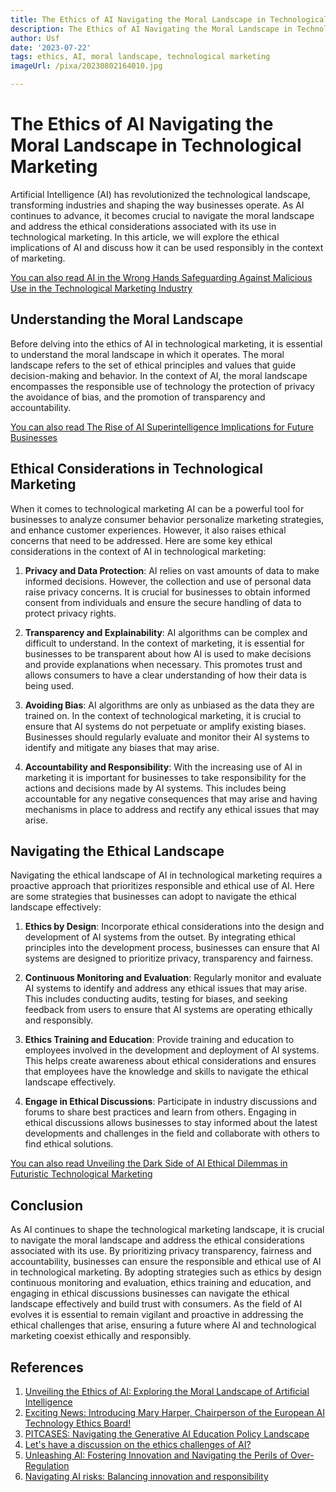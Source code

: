 ```yaml
---
title: The Ethics of AI Navigating the Moral Landscape in Technological Marketing
description: The Ethics of AI Navigating the Moral Landscape in Technological Marketing
author: Usf
date: '2023-07-22'
tags: ethics, AI, moral landscape, technological marketing
imageUrl: /pixa/20230802164010.jpg

---
```

# The Ethics of AI Navigating the Moral Landscape in Technological Marketing

Artificial Intelligence (AI) has revolutionized the technological landscape, transforming industries and shaping the way  businesses operate. As AI continues to advance, it becomes crucial to navigate the  moral landscape and address  the ethical considerations associated with its use in technological marketing. In this article, we will explore the  ethical implications of AI and discuss  how  it can  be used responsibly in the context of  marketing.

[You can also read AI in the Wrong Hands Safeguarding Against Malicious Use in the Technological Marketing Industry](AI%20in%20the%20Wrong%20Hands%20Safeguarding%20Against%20Malicious%20Use%20in%20the%20Technological%20Marketing%20Industry)


## Understanding the Moral  Landscape

Before  delving into the ethics of AI in technological marketing, it is essential to understand the moral landscape in which it operates. The moral landscape refers to the  set of ethical  principles and values that guide decision-making and behavior. In the context of AI, the moral landscape encompasses the responsible use of technology  the protection of privacy  the avoidance of bias,  and the promotion of transparency and accountability.

[You can also read The Rise of AI Superintelligence Implications for  Future Businesses](The%20Rise%20of%20AI%20Superintelligence%20Implications%20for%20Future%20Businesses)


## Ethical Considerations in Technological Marketing

When it comes to  technological marketing  AI can be a powerful tool for businesses to  analyze consumer behavior personalize marketing strategies, and enhance customer experiences.  However,  it also raises  ethical concerns that need to be addressed. Here are some key ethical considerations in the context of AI in technological  marketing:

1. **Privacy and Data Protection**: AI relies on vast amounts of data to make informed decisions. However, the collection and use of personal data raise privacy  concerns. It is crucial for businesses to obtain informed consent from individuals and ensure the secure handling  of data  to protect privacy rights.

2. **Transparency and Explainability**: AI algorithms can be complex and  difficult to understand. In the context of marketing,  it is essential for businesses  to be transparent about how AI is used to make decisions and provide explanations when necessary. This promotes trust and allows consumers to have a clear understanding of how their data is  being used.

3. **Avoiding Bias**: AI algorithms are only as  unbiased as the data  they are trained on. In the context of technological marketing, it  is crucial to ensure that AI systems  do  not perpetuate or amplify existing  biases. Businesses should regularly evaluate and monitor their AI systems to identify and mitigate any biases that may arise.

4. **Accountability  and Responsibility**:  With the increasing use of AI in marketing it is important for businesses to take responsibility for the actions  and decisions made by AI systems.  This includes being accountable for any negative consequences that may arise and having mechanisms in place to address and rectify any ethical issues that may arise.

## Navigating the Ethical  Landscape

Navigating the  ethical landscape of AI in technological marketing  requires a proactive approach that prioritizes responsible and  ethical use of AI. Here  are some strategies that businesses can adopt to  navigate the ethical landscape effectively:

1. **Ethics by  Design**: Incorporate ethical considerations into the design and development of AI systems from  the outset. By integrating ethical  principles into the development process, businesses can  ensure that AI systems are designed  to prioritize privacy, transparency and fairness.

2. **Continuous Monitoring and Evaluation**: Regularly monitor and evaluate AI systems to identify and address any  ethical issues that may arise. This includes conducting audits, testing for biases, and seeking  feedback from users to ensure  that AI systems are operating  ethically and  responsibly.

3. **Ethics Training and Education**: Provide training and education to  employees involved in the development and deployment of AI systems. This helps create awareness about ethical considerations and ensures that employees have the knowledge and  skills  to navigate the ethical landscape  effectively.

4. **Engage in Ethical Discussions**: Participate in industry discussions and forums to share best  practices and  learn from others. Engaging in ethical discussions allows businesses to stay informed about the  latest developments and  challenges in the field and collaborate with others to find ethical  solutions.

[You can  also read Unveiling the Dark Side of AI Ethical Dilemmas in Futuristic  Technological Marketing](Unveiling%20the%20Dark%20Side%20of%20AI%20Ethical%20Dilemmas%20in%20Futuristic%20Technological%20Marketing)


## Conclusion

As  AI continues to shape the technological marketing landscape, it is crucial to navigate the moral landscape and address the ethical considerations associated with its use. By prioritizing privacy transparency, fairness  and accountability, businesses can  ensure the responsible and ethical use  of AI in  technological marketing. By adopting strategies such as ethics by design continuous monitoring  and evaluation, ethics training  and education, and engaging in ethical discussions businesses can navigate the ethical landscape effectively and build  trust with consumers. As the field of AI evolves it is essential  to remain vigilant and proactive in addressing the ethical challenges that arise, ensuring a future where  AI and technological marketing coexist ethically and responsibly.

## References

1. [Unveiling the Ethics  of AI: Exploring the Moral Landscape of Artificial  Intelligence](https://www.linkedin.com/pulse/unveiling-ethics-ai-exploring-moral-landscape-paul-veitch)
2. [Exciting News: Introducing Mary Harper, Chairperson of the European AI Technology Ethics Board!](https://www.linkedin.com/pulse/exciting-news-introducing-mary-harper-chairperson-european)
3. [PITCASES: Navigating the Generative AI Education Policy Landscape](https://www.bu.edu/cds-faculty/2023/07/11/pitcases-navigating-the-generative-ai-education-policy-landscape/)
4. [Let's have a discussion on the ethics  challenges of AI?](https://www.gartner.com/peer-community/post/let-s-have-a-discussion-on-the-ethics-challenges-of-ai)
5. [Unleashing AI: Fostering Innovation and Navigating  the Perils of  Over-Regulation](https://medium.com/the-guardian-assembly/unleashing-ai-fostering-innovation-and-navigating-the-perils-of-over-regulation-2e8b6e66eb97)
6. [Navigating  AI risks: Balancing innovation and responsibility](https://simpleshow.com/blog/navigating-ai-risks-balancing-innovation-responsibility/)